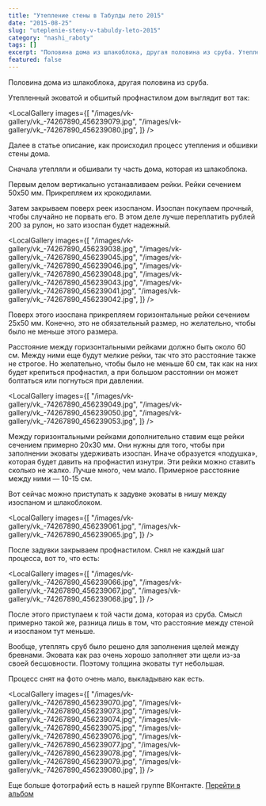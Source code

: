 ```yaml
---
title: "Утепление стены в Табулды лето 2015"
date: "2015-08-25"
slug: "uteplenie-steny-v-tabuldy-leto-2015"
category: "nashi_raboty"
tags: []
excerpt: "Половина дома из шлакоблока, другая половина из сруба. Утепленный эковатой и обшитый профнастилом дом выглядит вот так: Далее в статье описание, как происходил процесс утепления и обшивки стены дома. ..."
featured: false
---
```



Половина дома из шлакоблока, другая половина из сруба.

Утепленный эковатой и обшитый профнастилом дом выглядит вот так:

<LocalGallery
  images={[
    "/images/vk-gallery/vk_-74267890_456239079.jpg",
    "/images/vk-gallery/vk_-74267890_456239080.jpg",
  ]}
/>

Далее в статье описание, как происходил процесс утепления и обшивки стены дома.

Сначала утепляли и обшивали ту часть дома, которая из шлакоблока.

Первым делом вертикально устанавливаем рейки. Рейки сечением 50х50 мм. Прикрепляем их крокодилами.

Затем закрываем поверх реек изоспаном. Изоспан покупаем прочный, чтобы случайно не порвать его. В этом деле лучше переплатить рублей 200 за рулон, но зато изоспан будет надежный.

<LocalGallery
  images={[
    "/images/vk-gallery/vk_-74267890_456239038.jpg",
    "/images/vk-gallery/vk_-74267890_456239045.jpg",
    "/images/vk-gallery/vk_-74267890_456239046.jpg",
    "/images/vk-gallery/vk_-74267890_456239048.jpg",
    "/images/vk-gallery/vk_-74267890_456239043.jpg",
    "/images/vk-gallery/vk_-74267890_456239041.jpg",
    "/images/vk-gallery/vk_-74267890_456239042.jpg",
  ]}
/>

Поверх этого изоспана прикрепляем горизонтальные рейки сечением 25х50 мм. Конечно, это не обязательный размер, но желательно, чтобы было не меньше этого размера.

Расстояние между горизонтальными рейками должно быть около 60 см. Между ними еще будут мелкие рейки, так что это расстояние также не строгое. Но желательно, чтобы было не меньше 60 см, так как на них будет крепиться профнастил, а при большом расстоянии он может болтаться или погнуться при давлении.

<LocalGallery
  images={[
    "/images/vk-gallery/vk_-74267890_456239049.jpg",
    "/images/vk-gallery/vk_-74267890_456239050.jpg",
    "/images/vk-gallery/vk_-74267890_456239053.jpg",
  ]}
/>

Между горизонтальными рейками дополнительно ставим еще рейки сечением примерно 20х30 мм. Они нужны для того, чтобы при заполнении эковаты удерживать изоспан. Иначе образуется «подушка», которая будет давить на профнастил изнутри. Эти рейки можно ставить сколько не жалко. Лучше много, чем мало. Примерное расстояние между ними — 10-15 см.

Вот сейчас можно приступать к задувке эковаты в нишу между изоспаном и шлакоблоком.

<LocalGallery
  images={[
    "/images/vk-gallery/vk_-74267890_456239061.jpg",
    "/images/vk-gallery/vk_-74267890_456239065.jpg",
  ]}
/>

После задувки закрываем профнастилом. Снял не каждый шаг процесса, вот то, что есть:

<LocalGallery
  images={[
    "/images/vk-gallery/vk_-74267890_456239066.jpg",
    "/images/vk-gallery/vk_-74267890_456239067.jpg",
    "/images/vk-gallery/vk_-74267890_456239068.jpg",
  ]}
/>

После этого приступаем к той части дома, которая из сруба. Смысл примерно такой же, разница лишь в том, что расстояние между стеной и изоспаном тут меньше.

Вообще, утеплять сруб было решено для заполнения щелей между бревнами. Эковата как раз очень хорошо заполняет эти щели из-за своей бесшовности. Поэтому толщина эковаты тут небольшая.

Процесс снят на фото очень мало, выкладываю как есть.

<LocalGallery
  images={[
    "/images/vk-gallery/vk_-74267890_456239070.jpg",
    "/images/vk-gallery/vk_-74267890_456239073.jpg",
    "/images/vk-gallery/vk_-74267890_456239074.jpg",
    "/images/vk-gallery/vk_-74267890_456239075.jpg",
    "/images/vk-gallery/vk_-74267890_456239076.jpg",
    "/images/vk-gallery/vk_-74267890_456239077.jpg",
    "/images/vk-gallery/vk_-74267890_456239078.jpg",
    "/images/vk-gallery/vk_-74267890_456239079.jpg",
    "/images/vk-gallery/vk_-74267890_456239080.jpg",
  ]}
/>

Еще больше фотографий есть в нашей группе ВКонтакте. [Перейти в альбом](https://vk.com/album-74267890_240030081)
